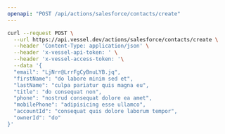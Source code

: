 ```yaml
---
openapi: "POST /api/actions/salesforce/contacts/create"
---
```


<RequestExample>

```bash Request
curl --request POST \
  --url https://api.vessel.dev/actions/salesforce/contacts/create \
  --header 'Content-Type: application/json' \
  --header 'x-vessel-api-token: ' \
  --header 'x-vessel-access-token: '\
  --data '{
  "email": "LjNrr@LrrFgCyBnuLYB.jq",
  "firstName": "do labore minim sed et",
  "lastName": "culpa pariatur quis magna eu",
  "title": "do consequat non",
  "phone": "nostrud consequat dolore ea amet",
  "mobilePhone": "adipisicing esse ullamco",
  "accountId": "consequat quis dolore laborum tempor",
  "ownerId": "do"
}'
```

</RequestExample>
